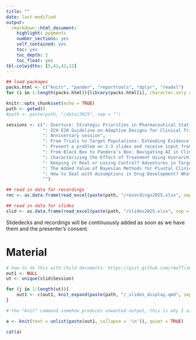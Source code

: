 ```yaml
---
title: ""
date: last-modified
output: 
  rmarkdown::html_document:
    highlight: pygments
    number_sections: yes
    self_contained: yes
    toc: yes
    toc_depth: 2
    toc_float: yes
tbl-colwidths: [5,41,42,12]
---
```


```r
## load packages
packs.html <- c("knitr", "pander", "reporttools", "dplyr", "readxl")
for (i in 1:length(packs.html)){library(packs.html[i], character.only = TRUE)}

knitr::opts_chunk$set(echo = TRUE)
path <- getwd()
#path <- paste(path, "/data/2025", sep = "")

sessions <- c(": Overture: Strategic Priorities in Pharmaceutical Statistics", 
              ": ICH E20 Guideline on Adaptive Designs for Clinical Trials -- A Critical Discussion from Different Perspectives", 
              ": Anniversary session", 
              ": From Trials to Target Populations: Extending Evidence for Decision-Making", 
              ": Present a problem on 2-3 slides and receive input from a panel of regulators", 
              ": From Black Box to Pandora’s Box: Navigating AI in Clinical Trials", 
              ": Characterizing the Effect of Treatment Using Hierarchical Composite Endpoints – Risks and Benefits of Win Statistics and Beyond",
              ": Keeping it Real or Losing Control? Adventures in Target Trial Emulation", 
              ": The Added Value of Bayesian Methods for Pivotal Clinical Trials -- Just a Communication Issue?", 
              ": How to Deal with Assumptions in Drug Development? What Insights Can We Gain from ICH M15?", 
              "")

## read in data for recordings
rec <- as.data.frame(read_excel(paste(path, "/recordings2025.xlsx", sep = ""), col_types = NULL))

## read in data for slides
slid <- as.data.frame(read_excel(paste(path, "/slides2025.xlsx", sep = ""), col_types = NULL))
```


Slidedecks and recordings will be continuously added as soon as we have them and the presenter's consent.


<!-- # Recordings -->

<!-- Recordings of those sessions where all presenters have given consent: -->

<!-- ```{r rec1, echo = FALSE, message = FALSE, warning = FALSE, include = FALSE} -->
<!-- # how to do this with child documents: https://gist.github.com/rmoff/a043676a2f084b81a434 -->
<!-- out1 <- NULL -->
<!-- out1 <- c(out1, knit_expand(paste(path, "/_rec_display.qmd", sep = ""))) -->

<!-- # the "knit" command somehow produces unwanted output, this is why I assign its output to a and use a separate chunk to display a -->
<!-- a <- knit(text = unlist(paste(out1, collapse = '\n')), quiet = TRUE) -->
<!-- ``` -->

<!-- ```{r recordings, echo = FALSE, message = FALSE, warning = FALSE, results = "asis"} -->
<!-- cat(a) -->
<!-- ``` -->

# Material

```r
# how to do this with child documents: https://gist.github.com/rmoff/a043676a2f084b81a434
out1 <- NULL
ut <- unique(slid$Session)

for (j in 1:length(ut)){
    out1 <- c(out1, knit_expand(paste(path, "/_slides_display.qmd", sep = "")))
}

# the "knit" command somehow produces unwanted output, this is why I assign its output to a and use a separate chunk to display a

a <- knit(text = unlist(paste(out1, collapse = '\n')), quiet = TRUE)
```

```r
cat(a)
```

